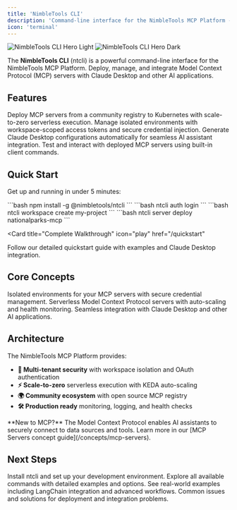 ```yaml
---
title: 'NimbleTools CLI'
description: 'Command-line interface for the NimbleTools MCP Platform - deploy, manage, and integrate MCP servers with Claude Desktop'
icon: 'terminal'
---
```


<img
  className="block dark:hidden"
  src="/images/og-image.png"
  alt="NimbleTools CLI Hero Light"
/>
<img
  className="hidden dark:block"
  src="/images/og-image.png"
  alt="NimbleTools CLI Hero Dark"
/>

The **NimbleTools CLI** (ntcli) is a powerful command-line interface for the NimbleTools MCP Platform. Deploy, manage, and integrate Model Context Protocol (MCP) servers with Claude Desktop and other AI applications.

## Features

<CardGroup cols={2}>
  <Card
    title="Deploy MCP Servers"
    icon="rocket"
    href="/quickstart"
  >
    Deploy MCP servers from a community registry to Kubernetes with scale-to-zero serverless execution.
  </Card>
  <Card
    title="Workspace Management"
    icon="folder-tree"
    href="/concepts/workspaces"
  >
    Manage isolated environments with workspace-scoped access tokens and secure credential injection.
  </Card>
  <Card
    title="Claude Desktop Integration"
    icon="robot"
    href="/concepts/claude-integration"
  >
    Generate Claude Desktop configurations automatically for seamless AI assistant integration.
  </Card>
  <Card
    title="MCP Client Tools"
    icon="wrench"
    href="/commands/mcp/connect"
  >
    Test and interact with deployed MCP servers using built-in client commands.
  </Card>
</CardGroup>

## Quick Start

Get up and running in under 5 minutes:

<Steps>
  <Step title="Install ntcli">
    ```bash
    npm install -g @nimbletools/ntcli
    ```
  </Step>
  <Step title="Authenticate">
    ```bash
    ntcli auth login
    ```
  </Step>
  <Step title="Create a workspace">
    ```bash
    ntcli workspace create my-project
    ```
  </Step>
  <Step title="Deploy an MCP server">
    ```bash
    ntcli server deploy nationalparks-mcp
    ```
  </Step>
</Steps>

<Card
  title="Complete Walkthrough"
  icon="play"
  href="/quickstart"
>
  Follow our detailed quickstart guide with examples and Claude Desktop integration.
</Card>

## Core Concepts

<CardGroup cols={3}>
  <Card
    title="Workspaces"
    icon="folder"
    href="/concepts/workspaces"
  >
    Isolated environments for your MCP servers with secure credential management.
  </Card>
  <Card
    title="MCP Servers"
    icon="server"
    href="/concepts/mcp-servers"
  >
    Serverless Model Context Protocol servers with auto-scaling and health monitoring.
  </Card>
  <Card
    title="Claude Integration"
    icon="brain"
    href="/concepts/claude-integration"
  >
    Seamless integration with Claude Desktop and other AI applications.
  </Card>
</CardGroup>

## Architecture

The NimbleTools MCP Platform provides:

- **🔐 Multi-tenant security** with workspace isolation and OAuth authentication
- **⚡ Scale-to-zero** serverless execution with KEDA auto-scaling  
- **🌍 Community ecosystem** with open source MCP registry
- **🛠️ Production ready** monitoring, logging, and health checks

<Callout type="info">
  **New to MCP?** The Model Context Protocol enables AI assistants to securely connect to data sources and tools. Learn more in our [MCP Servers concept guide](/concepts/mcp-servers).
</Callout>

## Next Steps

<CardGroup cols={2}>
  <Card
    title="Installation Guide"
    icon="download"
    href="/installation"
  >
    Install ntcli and set up your development environment.
  </Card>
  <Card
    title="Command Reference"
    icon="book"
    href="/commands/auth/login"
  >
    Explore all available commands with detailed examples and options.
  </Card>
  <Card
    title="Examples"
    icon="code"
    href="/examples/complete-workflow"
  >
    See real-world examples including LangChain integration and advanced workflows.
  </Card>
  <Card
    title="Troubleshooting"
    icon="wrench"
    href="/guides/troubleshooting"
  >
    Common issues and solutions for deployment and integration problems.
  </Card>
</CardGroup>
